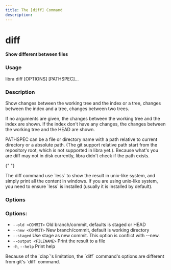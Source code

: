 ```yaml
---
title: The [diff] Command
description:
---
```


# diff

**Show different between files**

### Usage

libra diff [OPTIONS] [PATHSPEC]...

### Description

Show changes between the working tree and the index or a tree, changes between the index and a tree, changes between two trees.

If no arguments are given, the changes between the working tree and the index are shown. If the index don't have any changes, the changes between the working tree and the HEAD are shown.

PATHSPEC can be a file or directory name with a path relative to current directory or a absolute path. (The git support relative path start from the repository root, which is not supported in libra yet.). Because what's you are diff may not in disk currently, libra didn't check if the path exists.

{" "}

<Note type="note" title="Note">
    The diff command use `less` to show the result in unix-like system, and
    simply print all the content in windows. If you are using unix-like system,
    you need to ensure `less` is installed (usually it is installed by default).
</Note>

### Options

### Options:

-   `--old <COMMIT>` Old branch/commit, defaults is staged or HEAD
-   `--new <COMMIT>` New branch/commit, default is working directory
-   `--staged` Use stage as new commit. This option is conflict with --new.
-   `--output <FILENAME>` Print the result to a file
-   `-h`, `--help` Print help

<Note type="note" title="Note">
    Because of the `clap`'s limitation, the `diff` command's options are
    different from git's `diff` command.
</Note>
